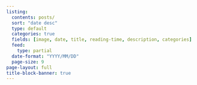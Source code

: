 ```yaml
---
listing:
  contents: posts/
  sort: "date desc"
  type: default
  categories: true
  fields: [image, date, title, reading-time, description, categories]
  feed: 
    type: partial
  date-format: "YYYY/MM/DD"
  page-size: 9
page-layout: full
title-block-banner: true
---
```

